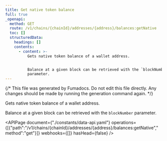 ```yaml
---
title: Get native token balance
full: true
_openapi:
  method: GET
  route: /v1/chains/{chainId}/addresses/{address}/balances:getNative
  toc: []
  structuredData:
    headings: []
    contents:
      - content: >-
          Gets native token balance of a wallet address.


          Balance at a given block can be retrieved with the `blockNumber`
          parameter.
---
```


{/* This file was generated by Fumadocs. Do not edit this file directly. Any changes should be made by running the generation command again. */}

Gets native token balance of a wallet address.

Balance at a given block can be retrieved with the `blockNumber` parameter.

<APIPage document={"./constants/data-api.yaml"} operations={[{"path":"/v1/chains/{chainId}/addresses/{address}/balances:getNative","method":"get"}]} webhooks={[]} hasHead={false} />